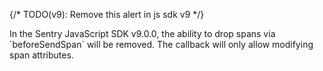{/* TODO(v9): Remove this alert in js sdk v9 */}

<Alert level="warning">
  In the Sentry JavaScript SDK v9.0.0, the ability to drop spans via `beforeSendSpan` will be removed. The callback will only allow modifying span attributes.
</Alert>